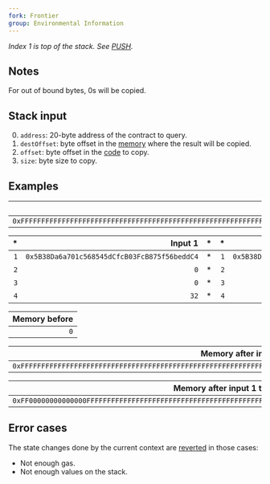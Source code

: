 ```yaml
---
fork: Frontier
group: Environmental Information
---
```


*Index 1 is top of the stack. See [PUSH](/#60).*

## Notes

For out of bound bytes, 0s will be copied.

## Stack input

0. `address`: 20-byte address of the contract to query.
1. `destOffset`: byte offset in the [memory](/about) where the result will be copied.
2. `offset`: byte offset in the [code](/about) to copy.
3. `size`: byte size to copy.

## Examples

| Code |
|-----:|
|`0xFFFFFFFFFFFFFFFFFFFFFFFFFFFFFFFFFFFFFFFFFFFFFFFFFFFFFFFFFFFFFFFF` |

| * | Input 1 | * | * | Input 2 |
|--:|--------:|--:|--:|--------:|
| `1` | `0x5B38Da6a701c568545dCfcB03FcB875f56beddC4` | * | `1` | `0x5B38Da6a701c568545dCfcB03FcB875f56beddC4` |
| `2` | `0` | * | `2` | `0` |
| `3` | `0` | * | `3` | `31` |
| `4` | `32` | * | `4` | `8` |

| Memory before |
|--------------:|
| `0` |

| Memory after input 1 |
|---------------------:|
| `0xFFFFFFFFFFFFFFFFFFFFFFFFFFFFFFFFFFFFFFFFFFFFFFFFFFFFFFFFFFFFFFFF` |

| Memory after input 1 then 2 |
|----------------------------:|
| `0xFF00000000000000FFFFFFFFFFFFFFFFFFFFFFFFFFFFFFFFFFFFFFFFFFFFFFFF` |

## Error cases

The state changes done by the current context are [reverted](#FD) in those cases:
- Not enough gas.
- Not enough values on the stack.
